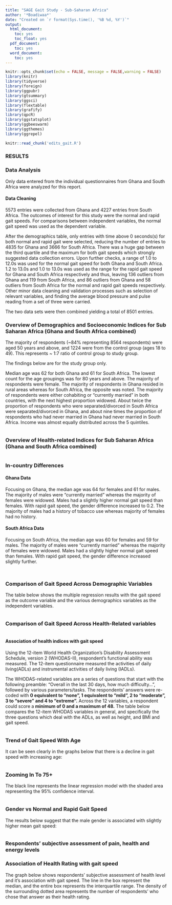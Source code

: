 ```yaml
---
title: "SAGE Gait Study - Sub-Saharan Africa"
author: '*Boadiwaa*'
date: "Created on `r format(Sys.time(), '%B %d, %Y')`"
output:
  html_document:
    toc: yes
    toc_float: yes
  pdf_document:
    toc: yes
  word_document:
    toc: yes
---
```


```r
knitr::opts_chunk$set(echo = FALSE, message = FALSE,warning = FALSE)
library(knitr)
library(tidyverse)
library(foreign)
library(ggpubr)
library(gtsummary)
library(ggsci)
library(flextable)
library(grafify)
library(qpcR)
library(ggstatsplot)
library(ggbeeswarm)
library(ggthemes)
library(ggrepel)

knitr::read_chunk('edits_gait.R')

```

### **RESULTS**

### **Data Analysis**

Only data entered from the individual questionnaires from Ghana and South Africa were analyzed for this report.

#### Data Cleaning

5573 entries were collected from Ghana and 4227 entries from South Africa. The outcomes of interest for this study were the normal and rapid gait speeds. For comparisons between independent variables, the normal gait speed was used as the dependent variable.

After the demographics table, only entries with time above 0 seconds(s) for both normal and rapid gait were selected, reducing the number of entries to 4835 for Ghana and 3666 for South Africa. There was a huge gap between the third quartile and the maximum for both gait speeds which strongly suggested data collection errors. Upon further checks, a range of 1.0 to 12.0s was used for the normal gait speed for both Ghana and South Africa. 1.2 to 13.0s and 1.0 to 13.0s was used as the range for the rapid gait speed for Ghana and South Africa respectively and thus, leaving 136 outliers from Ghana and 119 from South Africa, and  86 outliers from Ghana and 58 outliers from South Africa for the normal and rapid gait speeds respectively. Other minor data cleaning and validation processes such as selection of relevant variables, and finding the average blood pressure and pulse reading from a set of three were carried.

The two data sets were then combined yielding a total of 8501 entries.


### Overview of Demographics and Socioeconomic Indices for Sub Saharan Africa (Ghana and South Africa combined)

The majority of respondents (~84% representing 8564 respondents) were aged 50 years and above, and 1224 were from the control group (ages 18 to 49).  This represents ~ 1:7 ratio of control group to study group.

The findings below are for the study group only.

Median age was 62 for both Ghana and 61 for South Africa. The lowest count for the age groupings was for 80 years and above. The majority of respondents were female. 
The majority of respondents in Ghana resided in rural areas whereas for South Africa, the opposite was noted. The majority of respondents were either cohabiting or "currently married" in both countries, with the next highest proportion widowed. About twice the proportion of respondents who were separated/divorced in South Africa were separated/divorced in Ghana, and about nine times the proportion of respondents who had never married in Ghana had never married in South Africa. Income was almost equally distributed across the 5 quintiles.

```r

```

### Overview of Health-related Indices for Sub Saharan Africa (Ghana and South Africa combined)  

<!-- The majority of respondents in Ghana were of normal weight whereas the majority from South Africa were obese.The majority of respondents had no history of chronic disease or alcohol use. For tobacco use however, the majority from Ghana had a positive history whereas the majority from South Africa had a negative history. -->

```r

```

### In-country Differences

#### Ghana Data

Focusing on Ghana, the median age was 64 for females and 61 for males. The majority of males were "currently married" whereas the majority of females were widowed. Males had a slightly higher normal gait speed than females. With rapid gait speed, the gender difference increased to 0.2. The majority of males had a history of tobacco use whereas majority of females had no history.

#### South Africa Data

Focusing on South Africa, the median age was 60 for females and 59 for males. The majority of males were "currently married" whereas the majority of females were widowed. Males had a slightly higher normal gait speed than females. With rapid gait speed, the gender difference increased slightly further.

```r

```


```r

```

### Comparison of Gait Speed Across Demographic Variables

The table below shows the multiple regression results with the gait speed as the outcome variable and the various demographics variables as the independent variables.

```r

```


### Comparison of Gait Speed Across Health-Related variables

<!-- Obesity,defined as a Body-Mass Index (BMI) of 30kg/m2 and above, decrease in mean gait speed which was considered statistically significant. Being underweight (BMI <18.5kg/m2) was associated with a reduction in mean gait speed by 0.03 (statistically insignificant).   -->

<!-- Generally, having no history of chronic disease was associated with higher gait speed, with the exception of Diabetes Mellitus, Injury from Road Traffic Accidents and Cataracts. A history of alcohol use was associated with a statistically significant lower gait speed. On the other hand, a history of tobacco use was associated with an insignificant increase in gait speed. -->


```r

```

#### Association of health indices with gait speed  

Using the 12-item World Health Organization’s Disability Assessment Schedule, version 2 (WHODAS-II), respondent’s functional ability was measured. The 12-item questionnaire measured the activities of daily living(ADLs) and instrumental activities of daily living (IADLs).

The WHODAS-related variables are a series of questions that start with the following preamble: “Overall in the last 30 days, how much difficulty…”, followed by various parameters/tasks.
The respondents' answers were re-coded with **0 equivalent to "none", 1 equivalent to "mild", 2 to "moderate", 3 to "severe" and 4 to "extreme".** Across the 12 variables, a respondent could score a **minimum of 0 and a maximum of 48.** The table below compares the 12-item WHODAS variables in general, and specifically the three questions which deal with the ADLs, as well as height, and BMI and gait speed.

```r
 
```

### Trend of Gait Speed With Age
It can be seen clearly in the graphs below that there is a decline in gait speed with increasing age:
```r
 
```

### Zooming In To 75+
The black line represents the linear regression model with the shaded area representing the 95% confidence interval. 
```r

```


### Gender vs Normal and Rapid Gait Speed
The results below suggest that the male gender is associated with slightly higher mean gait speed:
```r

```


### Respondents' subjective assessment of pain, health and energy levels

### Association of Health Rating with gait speed

The graph below shows respondents' subjective assessment of health level and it's association with gait speed. The line in the box represent the median, and the entire box represents the interquartile range. The density of the surrounding dotted area represents the number of respondents' who chose that answer as their health rating.

```r

```

```r

``` 